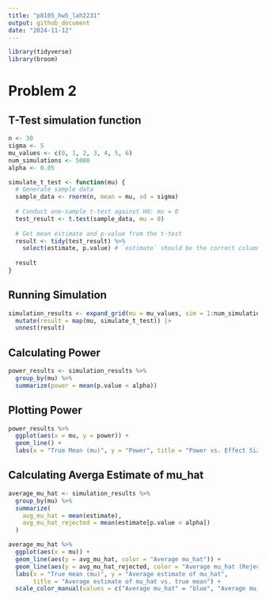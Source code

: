 ```yaml
---
title: "p8105_hw5_lah2231"
output: github_document
date: "2024-11-12"
---
```

```r
library(tidyverse)
library(broom)
```


# Problem 2

## T-Test simulation function
```r
n <- 30
sigma <- 5
mu_values <- c(0, 1, 2, 3, 4, 5, 6)
num_simulations <- 5000
alpha <- 0.05

simulate_t_test <- function(mu) {
  # Generate sample data
  sample_data <- rnorm(n, mean = mu, sd = sigma)
  
  # Conduct one-sample t-test against H0: mu = 0
  test_result <- t.test(sample_data, mu = 0)
  
  # Get mean estimate and p-value from the t-test
  result <- tidy(test_result) %>% 
    select(estimate, p.value) # `estimate` should be the correct column name
  
  result
}
```

## Running Simulation
```r
simulation_results <- expand_grid(mu = mu_values, sim = 1:num_simulations) |>
  mutate(result = map(mu, simulate_t_test)) |>
  unnest(result)
```

## Calculating Power
```r
power_results <- simulation_results %>%
  group_by(mu) %>%
  summarize(power = mean(p.value < alpha))
```

## Plotting Power
```r
power_results %>%
  ggplot(aes(x = mu, y = power)) +
  geom_line() +
  labs(x = "True Mean (mu)", y = "Power", title = "Power vs. Effect Size (True Mean)")
```
## Calculating Averga Estimate of mu_hat
```r
average_mu_hat <- simulation_results %>%
  group_by(mu) %>%
  summarize(
    avg_mu_hat = mean(estimate),
    avg_mu_hat_rejected = mean(estimate[p.value < alpha])
  )
```

```r
average_mu_hat %>%
  ggplot(aes(x = mu)) +
  geom_line(aes(y = avg_mu_hat, color = "Average mu_hat")) +
  geom_line(aes(y = avg_mu_hat_rejected, color = "Average mu_hat (Rejected)")) +
  labs(x = "True mean (mu)", y = "Average estimate of mu_hat",
       title = "Average estimate of mu_hat vs. true mean") +
  scale_color_manual(values = c("Average mu_hat" = "blue", "Average mu_hat (Rejected)" = "red"))
```










